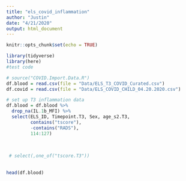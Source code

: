 ```yaml
---
title: "els_covid_inflammation"
author: "Justin"
date: "4/21/2020"
output: html_document
---
```


```r
knitr::opts_chunk$set(echo = TRUE)
```

```r
library(tidyverse)
library(here)
#test code
```

```r
# source("COVID.Import.Data.R")
df.blood = read.csv(file = "Data/ELS_T3_COVID_Curated.csv")
df.covid = read.csv(file = "Data/ELS_COVID_CHILD_04.20.2020.csv")

```

```r
# set up T3 inflammation data
df.blood = df.blood %>% 
  drop_na(IL.1b_MFI) %>% 
  select(ELS_ID, Timepoint.T3, Sex, age_s2.T3,
         contains("tscore"),
         -contains("RADS"),
         114:127)
         
         
         
 # select(,one_of("tscore.T3"))
         
  
head(df.blood)

```


